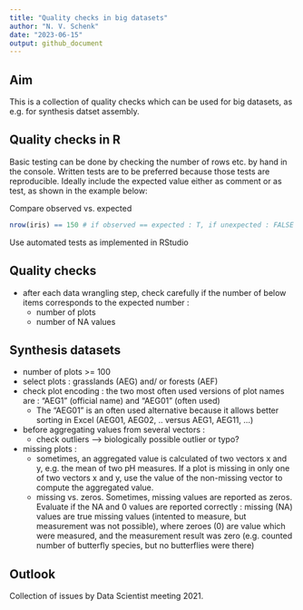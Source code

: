 ```yaml
---
title: "Quality checks in big datasets"
author: "N. V. Schenk"
date: "2023-06-15"
output: github_document
---
```


## Aim

This is a collection of quality checks which can be used for big datasets, as e.g. for synthesis datset assembly.

## Quality checks in R

Basic testing can be done by checking the number of rows etc. by hand in the console. Written tests are to be preferred because those tests are reproducible. Ideally include the expected value either as comment or as test, as shown in the example below:

Compare observed vs. expected
```r
nrow(iris) == 150 # if observed == expected : T, if unexpected : FALSE
```

Use automated tests as implemented in RStudio


## Quality checks

- after each data wrangling step, check carefully if the number of below items corresponds to the expected number : 
    - number of plots
    - number of NA values


## Synthesis datasets

- number of plots >= 100
- select plots : grasslands (AEG) and/ or forests (AEF)
- check plot encoding : the two most often used versions of plot names are : "AEG1" (official name) and "AEG01" (often used)
    - The "AEG01" is an often used alternative because it allows better sorting in Excel (AEG01, AEG02, .. versus AEG1, AEG11, ...)
- before aggregating values from several vectors : 
    - check outliers --> biologically possible outlier or typo?
- missing plots : 
    - sometimes, an aggregated value is calculated of two vectors x and y, e.g. the mean of two pH measures. If a plot is missing in only one of two vectors x and y, use the value of the non-missing vector to compute the aggregated value.
    - missing vs. zeros. Sometimes, missing values are reported as zeros. Evaluate if the NA and 0 values are reported correctly : missing (NA) values are true missing values (intented to measure, but measurement was not possible), where zeroes (0) are value which were measured, and the measurement result was zero (e.g. counted number of butterfly species, but no butterflies were there)


## Outlook

Collection of issues by Data Scientist meeting 2021.

